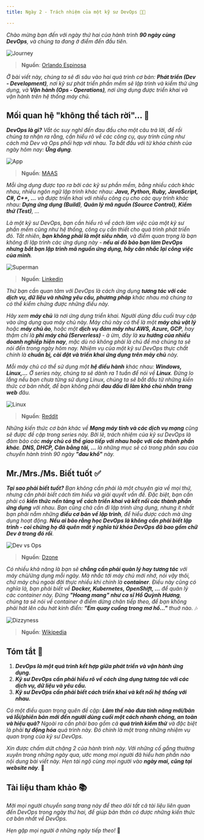 ```yaml
---
title: Ngày 2 - Trách nhiệm của một kỹ sư DevOps 👨‍💻

---
```



_Chào mừng bạn đến với ngày thứ hai của hành trình **90 ngày cùng DevOps**, và chúng ta đang ở điểm
đến đầu tiên._

![Journey](../../../../assets/devops/journey.webp)

> **Nguồn**: [Orlando Espinosa](https://orlandoespinosa.blog/2023/06/15/starting-a-journey/)

_Ở bài viết này, chúng ta sẽ đi sâu vào hai quá trình cơ bản: **Phát triển (Dev - Development)**,
nơi kỹ sư phát triển phần mềm sẽ lập trình và kiểm thử ứng dụng, và **Vận hành (Ops - Operations)**,
nơi ứng dụng được triển khai và vận hành trên hệ thống máy chủ._

## Mối quan hệ "không thể tách rời"... 💖

_**DevOps là gì?** Vắt óc suy nghĩ đến đau đầu cho một câu trả lời, để rồi chúng ta nhận ra rằng,
cần hiểu rõ về các công cụ, quy trình cũng như cách mà Dev và Ops phối hợp với nhau. Ta bắt đầu
với từ khóa chính của ngày hôm nay: **Ứng dụng**._

![App](../../../../assets/devops/app.webp)

> **Nguồn**: [MAAS](https://maas.vn/wp-content/uploads/2021/06/mobile-apps-collage-ss-19201-800x450-1.jpg.webp)

_Mỗi ứng dụng được tạo ra bởi các kỹ sư phần mềm, bằng nhiều cách khác nhau, nhiều ngôn ngữ 
lập trình khác nhau: **Java, Python, Ruby, JavaScript, C#, C++, ...** và được triển khai với nhiều 
công cụ cho các quy trình khác nhau: **Dựng ứng dụng (Build)**, **Quản lý mã nguồn (Source Control)**,
**Kiểm thử (Test)**, ..._

_Là một kỹ sư DevOps, bạn cần hiểu rõ về cách làm việc của một kỹ sư phần mềm cũng như hệ thống, 
công cụ cần thiết cho quá trình phát triển đó. Tất nhiên, **bạn không phải là một siêu nhân**, và 
điểm quan trọng là bạn không đi lập trình các ứng dụng này - **nếu ai đó bảo bạn làm DevOps nhưng 
bắt bạn lập trình mã nguồn ứng dụng, hãy cân nhắc lại công việc của mình**._

![Superman](../../../../assets/devops/superman.jpg)

> **Nguồn**: [Linkedin](https://www.linkedin.com/posts/automationist_devops-workingfromhome-activity-7177978282733142016-2P0U/)

_Thứ bạn cần quan tâm với DevOps là cách ứng dụng **tương tác với các dịch vụ, dữ liệu và những yêu cầu, 
phương pháp** khác nhau mà chúng ta có thể kiểm chứng được những điều này._

_Hãy xem **máy chủ** là nơi ứng dụng triển khai. Người dùng đầu cuối truy cập vào ứng dụng qua máy chủ này.
Máy chủ này có thể là một **máy chủ vật lý** hoặc **máy chủ ảo**, hoặc một **dịch vụ đám mây như AWS, Azure, GCP**,
hay thậm chí là **phi máy chủ (Serverless)** - à ừm, đây là **xu hướng của nhiều doanh nghiệp hiện nay**, mặc dù 
nó không phải là chủ đề mà chúng ta sẽ nói đến trong ngày hôm nay. Nhiệm vụ của một kỹ sư DevOps thực chất 
chính là **chuẩn bị, cài đặt và triển khai ứng dụng trên máy chủ** này._

_Mỗi máy chủ có thể sử dụng một **hệ điều hành** khác nhau: **Windows, Linux,...** Ở series này, chúng ta sẽ dành ra
1 tuần để nói về **Linux**. Đừng lo lắng nếu bạn chưa từng sử dụng Linux, chúng ta sẽ bắt đầu từ những kiến thức
cơ bản nhất, để bạn không phải **đau đầu đi làm khó chủ nhân trang web** đâu._

![Linux](../../../../assets/devops/linux.webp)

> **Nguồn**: [Reddit](https://www.reddit.com/r/linuxmasterrace/comments/reoadb/my_doctor_said_no_medicine_can_mitigate_the_pain/?rdt=36476)

_Những kiến thức cơ bản khác về **Mạng máy tính và các dịch vụ mạng** cũng sẽ được đề cập trong series này. Bởi lẽ,
trách nhiệm của kỹ sư DevOps là đảm bảo các **máy chủ có thể giao tiếp với nhau hoặc với các thành phần khác**. **DNS,
DHCP, Cân bằng tải, ...** là những mục sẽ có trong phần sau của chuyến hành trình 90 ngày **"đau khổ"** này._

## Mr./Mrs./Ms. Biết tuốt ✅

_**Tại sao phải biết tuốt?** Bạn không cần phải là một chuyên gia về mọi thứ, nhưng cần phải biết cách tìm hiểu và 
giải quyết vấn đề. Đặc biệt, bạn cần phải có **kiến thức nền tảng về cách triển khai và kết nối các thành phần ứng dụng**
với nhau. Bạn cũng chả cần đi lập trình ứng dụng, nhưng ít nhất bạn phải nắm những **điều cơ bản về lập trình**, để 
hiểu được cách mà ứng dụng hoạt động. **Nếu ai bảo rằng học DevOps là không cần phải biết lập trình - coi chừng họ đã 
quên mất ý nghĩa từ khóa DevOps đã bao gồm chữ Dev ở trong đó rồi**._

![Dev vs Ops](../../../../assets/devops/day2.jpg)

> **Nguồn**: [Dzone](https://dzone.com/articles/dev-vs-ops-conflicted-so-are-we)

_Có nhiều khả năng là bạn sẽ **chẳng cần phải quản lý hay tương tác** với máy chủ/ứng dụng mỗi ngày. Mà nhắc tới máy 
chủ mới nhớ, nói vậy thôi, chứ máy chủ ngoài đời thực nhiều khi chính là **container**. Điều này cũng có nghĩa
là, bạn phải biết về **Docker, Kubernetes, OpenShift, ...** để quản lý các container này. Đừng **"Hoang mang" như ca sĩ
Hồ Quỳnh Hương**, chúng ta sẽ nói về container ở điểm dừng chân tiếp theo, để bạn không phải hát lên câu hát kinh điển: 
**"Em quay cuồng trong mơ hồ..."** thuở nào._ 🎶

![Dizzyness](../../../../assets/devops/dizziness.jpg)

> **Nguồn**: [Wikipedia](https://en.wikipedia.org/wiki/Dizziness)

## Tóm tắt 📝

<Steps>

1. **_DevOps là một quá trình kết hợp giữa phát triển và vận hành ứng dụng._**
2. **_Kỹ sư DevOps cần phải hiểu rõ về cách ứng dụng tương tác với các dịch vụ, dữ liệu và yêu cầu._**
3. **_Kỹ sư DevOps cần phải biết cách triển khai và kết nối hệ thống với nhau._**

</Steps>

_Có một điều quan trọng quên đề cập: **Làm thế nào đưa tính năng mới/bản vá lỗi/phiên bản mới đến người dùng cuối một cách 
nhanh chóng, an toàn và hiệu quả?** Ngoài ra cần phải bao gồm cả **quá trình kiểm thử** và đặc biệt là phải **tự động hóa** 
quá trình này. Đó chính là một trong những nhiệm vụ quan trọng của kỹ sư DevOps._

_Xin được chấm dứt chặng 2 của hành trình này. Với những cố gắng thường xuyên trong những ngày qua, ước mong mọi người 
đã hiểu hơn phần nào nội dung bài viết này. Hẹn tái ngộ cùng mọi người vào **ngày mai, cũng tại website này**._ 🚀

## Tài liệu tham khảo 📚

_Mời mọi người chuyển sang trang này để theo dõi tất cả tài liệu liên quan đến DevOps trong ngày thứ hai, để giúp bản thân
có được những kiến thức cơ bản nhất về DevOps._

<LinkCard
  title="Ngày 2 - Tham khảo"
  href="../../../reference/day2"
/>

_Hẹn gặp mọi người ở những ngày tiếp theo!_ 🚀
